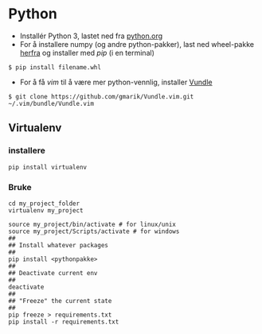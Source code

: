 # Python

- Installér Python 3, lastet ned fra [python.org](http://python.org/downloads)
- For å installere numpy (og andre python-pakker), last ned wheel-pakke [herfra](http://www.lfd.uci.edu/~gohlke/pythonlibs/) og installer med *pip* (i en terminal)
```
$ pip install filename.whl
```
- For å få *vim* til å være mer python-vennlig, installer [Vundle](https://realpython.com/blog/python/vim-and-python-a-match-made-in-heaven/#vim-extensions)
```
$ git clone https://github.com/gmarik/Vundle.vim.git ~/.vim/bundle/Vundle.vim
```

## Virtualenv


### installere

```
pip install virtualenv
```

### Bruke

```
cd my_project_folder
virtualenv my_project

source my_project/bin/activate # for linux/unix
source my_project/Scripts/activate # for windows
##
## Install whatever packages
##
pip install <pythonpakke>
##
## Deactivate current env
##
deactivate
##
## "Freeze" the current state
##
pip freeze > requirements.txt
pip install -r requirements.txt
```

